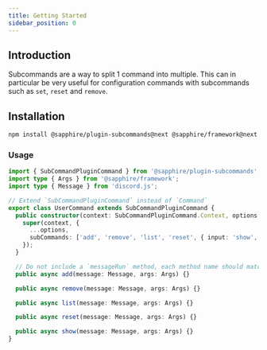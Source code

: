 ```yaml
---
title: Getting Started
sidebar_position: 0
---
```


## Introduction

Subcommands are a way to split 1 command into multiple. This can in particular be very useful for configuration commands
with subcommands such as `set`, `reset` and `remove`.

## Installation

```bash npm2yarn2pnpm
npm install @sapphire/plugin-subcommands@next @sapphire/framework@next @sapphire/utilities discord.js@v13-lts
```

### Usage

```typescript ts2esm2cjs|{7-8}|{7-8}
import { SubCommandPluginCommand } from '@sapphire/plugin-subcommands';
import type { Args } from '@sapphire/framework';
import type { Message } from 'discord.js';

// Extend `SubCommandPluginCommand` instead of `Command`
export class UserCommand extends SubCommandPluginCommand {
  public constructor(context: SubCommandPluginCommand.Context, options: SubCommandPluginCommand.Options) {
    super(context, {
      ...options,
      subCommands: ['add', 'remove', 'list', 'reset', { input: 'show', default: true }]
    });
  }

  // Do not include a `messageRun` method, each method name should match with the subcommand names
  public async add(message: Message, args: Args) {}

  public async remove(message: Message, args: Args) {}

  public async list(message: Message, args: Args) {}

  public async reset(message: Message, args: Args) {}

  public async show(message: Message, args: Args) {}
}
```
